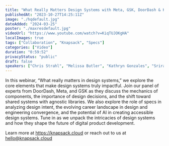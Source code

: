 ```yaml
---
title: "What Really Matters Design Systems with Meta, GSK, DoorDash & Knapsack"
publishedAt: "2023-10-27T14:25:11Z"
image: "./hqdefault.jpg"
dateAdded: "2024-03-25"
poster: "./maxresdefault.jpg"
videoUrl: "https://www.youtube.com/watch?v=KiqTUJOKgHA"
localImages: true
tags: ["Collaboration", "Knapsack", "Specs"]
categories: ["Video"]
duration: "0:59:52"
privacyStatus: "public"
draft: false
speakers: ["Chris Strahl", "Melissa Butler", "Kathryn Gonzales", "Sriram Ramasubramanian"]
---
```

In this webinar, “What really matters in design systems,” we explore the core elements that make design systems truly impactful. Join our panel of experts from DoorDash, Meta, and GSK as they discuss the mechanics of components, the importance of design decisions, and the shift toward shared systems with agnostic libraries. We also explore the role of specs in analyzing design intent, the evolving career landscape in design and engineering convergence, and the potential of AI in creating accessible design systems. Tune in as we unpack the intricacies of design systems and how they shape the future of digital product development.

Learn more at https://knapsack.cloud or reach out to us at hello@knapsack.cloud
